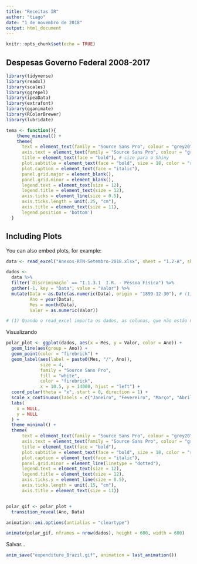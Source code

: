 ```yaml
---
title: "Receitas IR"
author: "tiago"
date: "1 de novembro de 2018"
output: html_document
---
```


```r
knitr::opts_chunk$set(echo = TRUE)
```

## Despesas Governo Federal 2008-2017

```r
library(tidyverse)
library(readxl)
library(scales)
library(ggrepel)
library(ipeaData)
library(extrafont)
library(gganimate)
library(RColorBrewer)
library(lubridate)

tema <- function(){
    theme_minimal() +
    theme(
      text = element_text(family = "Source Sans Pro", colour = "grey20"),
      axis.text = element_text(family = "Source Sans Pro", colour = "grey20", size = 12),
      title = element_text(face = "bold"), # size para o Shiny
      plot.subtitle = element_text(face = "bold", size = 18, color = "red"),
      plot.caption = element_text(face = "italic"),
      panel.grid.major = element_blank(), 
      panel.grid.minor = element_blank(),
      legend.text = element_text(size = 12),
      legend.title = element_text(size = 12),
      axis.ticks = element_line(size = 0.5),
      axis.ticks.length = unit(.25, "cm"),
      axis.title = element_text(size = 11),
      legend.position = 'bottom')
  }

```

## Including Plots

You can also embed plots, for example:

```r
data <- read_excel("Anexos-RTN-Setembro-2018.xlsx", sheet = "1.2-A", skip = 4)

dados <-
  data %>%
  filter(`Discriminação` == "I.1.3.1  I.R. - Pessoa Física") %>%
  gather(-1, key = "Data", value = "Valor") %>%
  mutate(Data = as.Date(as.numeric(Data), origin = "1899-12-30"), # (1)
         Ano = year(Data),
         Mes = month(Data),
         Valor = as.numeric(Valor))

# (1) Quando o read_excel importa os dados, as colunas, que não estão no Excel definidas como "Data", mas tem o formato de Data, acabam sendo convertidas para os seus valores numéricos (aqueles valores sequenciais, em que "1" representa 01/01/1900. Por isso a necessidade desse workaround de conversão para o formato de Data no R, definindo a origem. Vi isso aqui: https://github.com/tidyverse/readxl/issues/134)
```

Visualizando

```r
polar_plot <- ggplot(dados, aes(x = Mes, y = Valor, color = Ano)) +
  geom_line(aes(group = Ano)) +
  geom_point(color = "firebrick") +
  geom_label(aes(label = paste0(Mes, "/", Ano)),
             size = 4,
             family = "Source Sans Pro",
             fill = "white",
             color = "firebrick",
             x = 10.5, y = 14000, hjust = "left") +
  coord_polar(theta = "x", start = 0, direction = 1) + 
  scale_x_continuous(labels = c("Janeiro", "Fevereiro", "Março", "Abril", "Maio", "Junho", "Julho", "Agosto", "Setembro", "Outubro", "Novembro", "Dezembro"), breaks = 1:12) +
  labs(
    x = NULL,
    y = NULL
  ) + 
  theme_minimal() +
  theme(
      text = element_text(family = "Source Sans Pro", colour = "grey20"),
      axis.text = element_text(family = "Source Sans Pro", colour = "grey20", size = 12),
      title = element_text(face = "bold"),
      plot.subtitle = element_text(face = "bold", size = 18, color = "red"),
      plot.caption = element_text(face = "italic"), 
      panel.grid.minor = element_line(linetype = "dotted"),
      legend.text = element_text(size = 12),
      legend.title = element_text(size = 12),
      axis.ticks.y = element_line(size = 0.5),
      axis.ticks.length = unit(.15, "cm"),
      axis.title = element_text(size = 11))


polar_gif <- polar_plot +
  transition_reveal(Ano, Data) 

animation::ani.options(antialias = "cleartype")

animate(polar_gif, nframes = nrow(dados), height = 600, width = 600)

```

Salvar...

```r
anim_save("expenditure_Brazil.gif", animation = last_animation())
```

